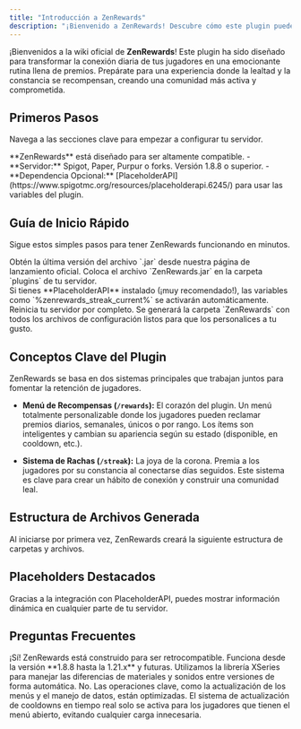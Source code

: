 ```yaml
---
title: "Introducción a ZenRewards"
description: "¡Bienvenido a ZenRewards! Descubre cómo este plugin puede transformar la lealtad de tus jugadores y potenciar la actividad en tu servidor."
---
```




¡Bienvenidos a la wiki oficial de **ZenRewards**! Este plugin ha sido diseñado para transformar la conexión diaria de tus jugadores en una emocionante rutina llena de premios. Prepárate para una experiencia donde la lealtad y la constancia se recompensan, creando una comunidad más activa y comprometida.

## Primeros Pasos

Navega a las secciones clave para empezar a configurar tu servidor.

<CardGrid>
    <LinkCard title="Instalación" href="02-install" />
    <LinkCard title="Comandos" href="05-commands" />
    <LinkCard title="Menu" href="04-menu" />
    <LinkCard title="Placeholders" href="07-placeholders" />
</CardGrid>

<Card title="Requisitos del Sistema" icon="server">
    **ZenRewards** está diseñado para ser altamente compatible.
    - **Servidor:** Spigot, Paper, Purpur o forks. Versión 1.8.8 o superior.
    - **Dependencia Opcional:** [PlaceholderAPI](https://www.spigotmc.org/resources/placeholderapi.6245/) para usar las variables del plugin.
</Card>

## Guía de Inicio Rápido

Sigue estos simples pasos para tener ZenRewards funcionando en minutos.

<Steps>
<Step title="Descargar el Plugin">
Obtén la última versión del archivo `.jar` desde nuestra página de lanzamiento oficial.
</Step>
<Step title="Instalar en tu Servidor">
Coloca el archivo `ZenRewards.jar` en la carpeta `plugins` de tu servidor.

<Aside type="tip" title="¡Activa los Placeholders!">
Si tienes **PlaceholderAPI** instalado (¡muy recomendado!), las variables como `%zenrewards_streak_current%` se activarán automáticamente.
</Aside>
</Step>
<Step title="Reiniciar y Configurar">
Reinicia tu servidor por completo. Se generará la carpeta `ZenRewards` con todos los archivos de configuración listos para que los personalices a tu gusto.
</Step>
</Steps>

## Conceptos Clave del Plugin

ZenRewards se basa en dos sistemas principales que trabajan juntos para fomentar la retención de jugadores.

-   **Menú de Recompensas (`/rewards`):** El corazón del plugin. Un menú totalmente personalizable donde los jugadores pueden reclamar premios diarios, semanales, únicos o por rango. Los ítems son inteligentes y cambian su apariencia según su estado (disponible, en cooldown, etc.).

-   **Sistema de Rachas (`/streak`):** La joya de la corona. Premia a los jugadores por su constancia al conectarse días seguidos. Este sistema es clave para crear un hábito de conexión y construir una comunidad leal.

## Estructura de Archivos Generada

Al iniciarse por primera vez, ZenRewards creará la siguiente estructura de carpetas y archivos.

<FileTree>
  <File name="ZenRewards" type="folder">
    <File name="playerdata" type="folder">
      <File name="uuid-del-jugador.yml" type="file" />
    </File>
    <File name="config.yml" type="file" highlighted />
    <File name="menu.yml" type="file" />
    <File name="rewards.yml" type="file" />
    <File name="streak-menu.yml" type="file" />
    <File name="streaks.yml" type="file" />
  </File>
</FileTree>

## Placeholders Destacados

Gracias a la integración con PlaceholderAPI, puedes mostrar información dinámica en cualquier parte de tu servidor.

<FieldGroup variant="cards">
  <Field 
    name="%zenrewards_streak_current%" 
    type="Number" 
    description="Muestra el número de días de racha de conexión actual del jugador."
    tags={["PAPI", "Racha"]}
  />
  <Field 
    name="%zenrewards_cooldown_daily_reward%" 
    type="String" 
    description="Muestra el tiempo restante para la recompensa con ID 'daily_reward'. Si está disponible, muestra el texto 'Ready' (configurable)."
    tags={["PAPI", "Cooldown", "Personalizable"]}
  />
</FieldGroup>

## Preguntas Frecuentes

<Accordion summary="¿Este plugin funciona en mi versión de Minecraft?">
¡Sí! ZenRewards está construido para ser retrocompatible. Funciona desde la versión **1.8.8 hasta la 1.21.x** y futuras. Utilizamos la librería XSeries para manejar las diferencias de materiales y sonidos entre versiones de forma automática.
</Accordion>

<Accordion summary="¿Afecta al rendimiento del servidor (TPS)?">
No. Las operaciones clave, como la actualización de los menús y el manejo de datos, están optimizadas. El sistema de actualización de cooldowns en tiempo real solo se activa para los jugadores que tienen el menú abierto, evitando cualquier carga innecesaria.
</Accordion>
